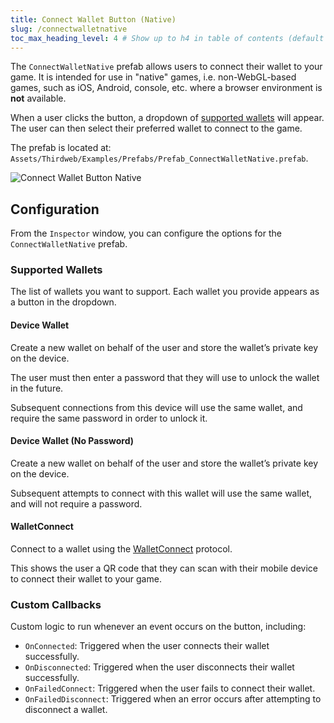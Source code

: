```yaml
---
title: Connect Wallet Button (Native)
slug: /connectwalletnative
toc_max_heading_level: 4 # Show up to h4 in table of contents (default is up to h3)
---
```


The `ConnectWalletNative` prefab allows users to connect their wallet to your game. It is intended
for use in "native" games, i.e. non-WebGL-based games, such as iOS, Android, console, etc. where a browser
environment is **not** available.

When a user clicks the button, a dropdown of [supported wallets](#supported-wallets) will appear. The user can then
select their preferred wallet to connect to the game.

The prefab is located at: `Assets/Thirdweb/Examples/Prefabs/Prefab_ConnectWalletNative.prefab`.

![Connect Wallet Button Native](../assets/connectwalletnative.png)

## Configuration

From the `Inspector` window, you can configure the options for the `ConnectWalletNative` prefab.

### Supported Wallets

The list of wallets you want to support.
Each wallet you provide appears as a button in the dropdown.

#### Device Wallet

Create a new wallet on behalf of the user and store the wallet&rsquo;s private key on the device.

The user must then enter a password that they will use to unlock the wallet in the future.

Subsequent connections from this device will use the same wallet, and require the same password in order to unlock it.

#### Device Wallet (No Password)

Create a new wallet on behalf of the user and store the wallet&rsquo;s private key on the device.

Subsequent attempts to connect with this wallet will use the same wallet, and will not require a password.

#### WalletConnect

Connect to a wallet using the [WalletConnect](https://walletconnect.org/) protocol.

This shows the user a QR code that they can scan with their mobile device to connect their wallet to your game.

### Custom Callbacks

Custom logic to run whenever an event occurs on the button, including:

- `OnConnected`: Triggered when the user connects their wallet successfully.
- `OnDisconnected`: Triggered when the user disconnects their wallet successfully.
- `OnFailedConnect`: Triggered when the user fails to connect their wallet.
- `OnFailedDisconnect`: Triggered when an error occurs after attempting to disconnect a wallet.
